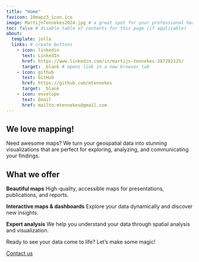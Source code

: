 ```yaml
---
title: "Home"
favicon: 10mapz3_icon.ico
image: MartijnTennekes2024.jpg # a great spot for your professional headshot :) 
toc: false # disable table of contents for this page (if applicable)
about: 
  template: jolla 
  links: # create buttons
    - icon: linkedin
      text: LinkedIn
      href: https://www.linkedin.com/in/martijn-tennekes-387202125/
      target: _blank # opens link in a new browser tab
    - icon: github
      text: GitHub
      href: https://github.com/mtennekes
      target: _blank 
    - icon: envelope
      text: Email
      href: mailto:mtennekes@gmail.com
---
```




## We love mapping!

Need awesome maps? We turn your geospatial data into stunning visualizations that are perfect for exploring, analyzing, and communicating your findings.

## What we offer

**Beautiful maps** High-quality, accessible maps for presentations, publications, and reports.

**Interactive maps & dashboards** Explore your data dynamically and discover new insights.

**Expert analysis** We help you understand your data through spatial analysis and visualization.

Ready to see your data come to life? Let's make some magic!

[Contact us](mailto:mtenenekes@gmail.com?subject=10mapz)